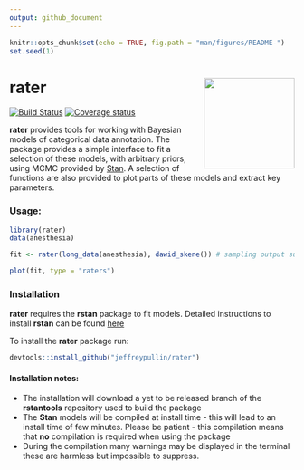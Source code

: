 ```yaml
---
output: github_document
---
```


```r
knitr::opts_chunk$set(echo = TRUE, fig.path = "man/figures/README-")
set.seed(1)
```

# rater <img src="man/figures/rater.png" align="right" width="160" />

[![Build Status](https://travis-ci.com/Voltemand/rater.svg?branch=master)](https://travis-ci.com/Voltemand/rater)
[![Coverage status](https://codecov.io/gh/Voltemand/rateR/branch/master/graph/badge.svg)](https://codecov.io/github/Voltemand/rateR?branch=master)

**rater** provides tools for working with Bayesian models of categorical data 
annotation. The package provides a simple interface to fit a selection of these 
models, with arbitrary priors, using MCMC provided by [Stan](https://mc-stan.org/).
A selection of functions are also provided to plot parts of these models and extract 
key parameters. 

### Usage:

```r
library(rater)
data(anesthesia)

fit <- rater(long_data(anesthesia), dawid_skene()) # sampling output suppressed

plot(fit, type = "raters")
```

### Installation

**rater** requires the **rstan** package to fit models. Detailed instructions to
install **rstan** can be found [here](https://github.com/stan-dev/rstan/wiki/RStan-Getting-Started)

To install the **rater** package run:

```r
devtools::install_github("jeffreypullin/rater")
```

#### Installation notes:

- The installation will download a yet to be released branch of the **rstantools**
repository used to build the package
- The **Stan** models will be compiled at install time - this will lead to an 
install time of few minutes. Please be patient - this compilation means that
**no** compilation is required when using the package
- During the compilation many warnings may be displayed in the terminal these 
are harmless but impossible to suppress.
